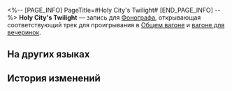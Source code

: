 <%-- [PAGE_INFO]
PageTitle=#Holy City's Twilight#
[END_PAGE_INFO] --%>
{{Предмет Инфобокс
|id          = 210396
|Изображение = Предмет Holy City's Twilight.png
|Тип         = Запись
|Инвентарь   = Ценные предметы
|Редкость    = 3
|Эффект      = 
|Описание    = Запись, которую можно воспроизвести на фонографе экспресса. Это может быть случайное приобретение или подарок от кого-то другого. Когда играет музыка, всплывают самые разные воспоминания: улыбки, встречи, прикосновения и волнение битвы. Может быть, поэтому, даже несмотря на стремительный прогресс общества, люди всё ещё собирают записи.<br />Текущая запись содержит трек Holy City's Twilight.
}}
{{Описание|''Когда священный город перестанет быть вечным, закатный свет приласкает отчаявшихся.''}}
'''Holy City's Twilight''' — запись для [[Фонограф]]а, открывающая соответствующий трек для проигрывания в [[Общий вагон|Общем вагоне]] и [[Вагон для вечеринок|вагоне для вечеринок]].

==На других языках==
{{На других языках
|en   = ''Holy City's Twilight''
|zhs  = 《圣城夕照》
|zht  = 《聖城夕照》
|ja   = 『聖都の夕日』
|ko   = ≪거룩한 도시의 석양빛≫
|es   = El ocaso en la ciudad sagrada
|fr   = ''Holy City's Twilight''
|ru   = Holy City's Twilight
|th   = "Holy City's Twilight"
|vi   = "Thánh Thành Chạng Vạng"
|de   = „Dämmerung in der Heiligen Stadt“
|id   = "Holy City's Twilight"
|pt   = "Holy City's Twilight"
}}

==История изменений==
{{История изменений|3.5}}
